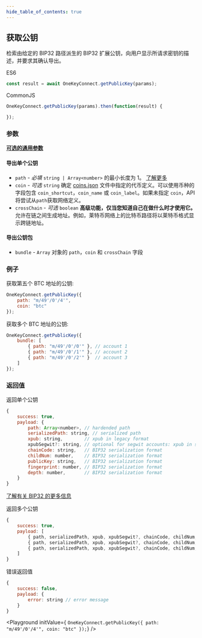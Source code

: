 ```yaml
---
hide_table_of_contents: true
---
```


## 获取公钥
检索由给定的 BIP32 路径派生的 BIP32 扩展公钥，向用户显示所请求密钥的描述，并要求其确认导出。

ES6

```javascript
const result = await OneKeyConnect.getPublicKey(params);
```

CommonJS

```javascript
OneKeyConnect.getPublicKey(params).then(function(result) {

});
```

### 参数

[**可选的通用参数**](./commonParams)

#### 导出单个公钥
- `path` - *必填* `string | Array<number>` 的最小长度为 1。 [了解更多](./path)
- `coin` - *可选* `string` 确定 [coins.json](https://github.com/OneKeyHQ/connect/blob/onekey/src/data/coins.json) 文件中指定的代币定义。可以使用币种的字段包含 `coin_shortcut`，`coin_name` 或 `coin_label`。如果未指定 `coin`，API将尝试从`path`获取网络定义。
- `crossChain` - *可选* `boolean` **高级功能，仅当您知道自己在做什么时才使用它。** 允许在链之间生成地址。例如，莱特币网络上的比特币路径将以莱特币格式显示跨链地址。

#### 导出公钥包

- `bundle` - `Array` 对象的 `path`，`coin` 和 `crossChain` 字段

### 例子

获取第五个 BTC 地址的公钥:

```javascript
OneKeyConnect.getPublicKey({
    path: "m/49'/0'/4'",
    coin: "btc"
});
```

获取多个 BTC 地址的公钥:

```javascript
OneKeyConnect.getPublicKey({
    bundle: [
        { path: "m/49'/0'/0'" }, // account 1
        { path: "m/49'/0'/1'" }, // account 2
        { path: "m/49'/0'/2'" }  // account 3
    ]
});
```

### 返回值

返回单个公钥
```javascript
{
    success: true,
    payload: {
        path: Array<number>, // hardended path
        serializedPath: string, // serialized path
        xpub: string,        // xpub in legacy format
        xpubSegwit?: string, // optional for segwit accounts: xpub in segwit format
        chainCode: string,   // BIP32 serialization format
        childNum: number,    // BIP32 serialization format
        publicKey: string,   // BIP32 serialization format
        fingerprint: number, // BIP32 serialization format
        depth: number,       // BIP32 serialization format
    }
}
```
[了解有关 BIP32 的更多信息](https://github.com/bitcoin/bips/blob/master/bip-0032.mediawiki#Serialization_format)

返回多个公钥
```javascript
{
    success: true,
    payload: [
        { path, serializedPath, xpub, xpubSegwit?, chainCode, childNum, publicKey, fingerprint, depth }, // account 1
        { path, serializedPath, xpub, xpubSegwit?, chainCode, childNum, publicKey, fingerprint, depth }, // account 2
        { path, serializedPath, xpub, xpubSegwit?, chainCode, childNum, publicKey, fingerprint, depth }  // account 3
    ]
}
```
错误返回值
```javascript
{
    success: false,
    payload: {
        error: string // error message
    }
}
```

<Playground
    initValue={
`OneKeyConnect.getPublicKey({
    path: "m/49'/0'/4'",
    coin: "btc"
});`}
/>

